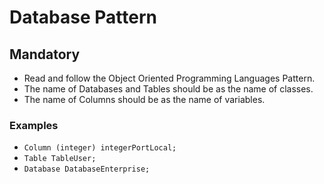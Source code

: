 = Database Pattern =

== Mandatory ==
*	Read and follow the Object Oriented Programming Languages Pattern.
*	The name of Databases and Tables should be as the name of classes.
*	The name of Columns should be as the name of variables.
=== Examples ===
*	<code>Column (integer) integerPortLocal;</code>
*	<code>Table TableUser;</code>
*	<code>Database DatabaseEnterprise;</code>